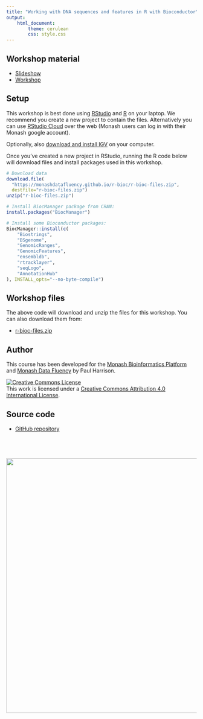 ```yaml
---
title: "Working with DNA sequences and features in R with Bioconductor"
output: 
    html_document:
        theme: cerulean
        css: style.css
---
```


## Workshop material

* [Slideshow](slides/slides.html)
* [Workshop](topics/sequences_and_features.html)

## Setup

This workshop is best done using [RStudio](https://rstudio.com/products/rstudio/download/) and [R](https://cran.r-project.org/) on your laptop. We recommend you create a new project to contain the files. Alternatively you can use [RStudio Cloud](https://rstudio.cloud/) over the web (Monash users can log in with their Monash google account). 

Optionally, also [download and install IGV](https://software.broadinstitute.org/software/igv/download) on your computer.

Once you've created a new project in RStudio, running the R code below will download files and install packages used in this workshop.

```r
# Download data
download.file(
  "https://monashdatafluency.github.io/r-bioc/r-bioc-files.zip",
  destfile="r-bioc-files.zip")
unzip("r-bioc-files.zip")

# Install BiocManager package from CRAN:
install.packages("BiocManager")

# Install some Bioconductor packages:
BiocManager::install(c(
    "Biostrings", 
    "BSgenome", 
    "GenomicRanges", 
    "GenomicFeatures", 
    "ensembldb", 
    "rtracklayer", 
    "seqLogo", 
    "AnnotationHub"
), INSTALL_opts="--no-byte-compile")
```


## Workshop files

The above code will download and unzip the files for this workshop. You can also download them from:

* [r-bioc-files.zip](r-bioc-files.zip)


## Author

This course has been developed for the [Monash Bioinformatics Platform](https://www.monash.edu/researchinfrastructure/bioinformatics) and [Monash Data Fluency](https://www.monash.edu/data-fluency) by Paul Harrison.

<a rel="license" href="http://creativecommons.org/licenses/by/4.0/"><img alt="Creative Commons License" style="border-width:0" src="figures/CC-BY.png" /></a><br />This work is licensed under a <a rel="license" href="http://creativecommons.org/licenses/by/4.0/">Creative Commons Attribution 4.0 International License</a>.

## Source code

* [GitHub repository](https://github.com/MonashDataFluency/r-bioc)

<p style="margin-top: 5em; text-align: right">
<a href="https://www.monash.edu/researchinfrastructure/bioinformatics"><img src="figures/MBP-banner.png" width="675"></a>
</p>



